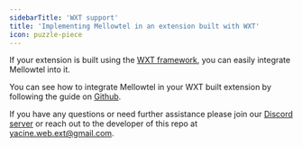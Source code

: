 ```yaml
---
sidebarTitle: 'WXT support'
title: 'Implementing Mellowtel in an extension built with WXT'
icon: puzzle-piece
---
```


If your extension is built using the [WXT framework](https://wxt.dev/), you can easily integrate Mellowtel into it.

You can see how to integrate Mellowtel in your WXT built extension by following the guide on [Github](https://github.com/yacine-bens/mellowtel-wxt-samples).

If you have any questions or need further assistance please join our [Discord server](https://discord.com/invite/txAZp4MSDe) or reach out to the developer of this repo at [yacine.web.ext@gmail.com](mailto:yacine.web.ext@gmail.com).

